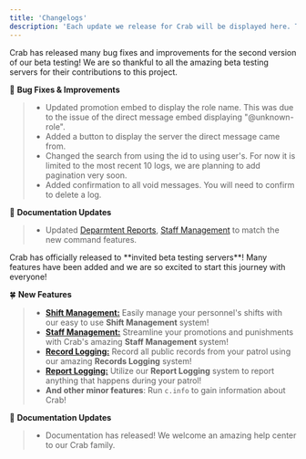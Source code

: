 ```yaml
---
title: 'Changelogs'
description: 'Each update we release for Crab will be displayed here. The top-most log will be the most recent update!'
---
```

<Update label="September 2025 - Week 2" description="v0.1.1" >
Crab has released many bug fixes and improvements for the second version of our beta testing! We are so thankful to all the amazing beta testing servers for their contributions to this project. 

🍍 **Bug Fixes & Improvements**
> - Updated promotion embed to display the role name. This was due to the issue of the direct message embed displaying "@unknown-role".
> - Added a button to display the server the direct message came from.
> - Changed the search from using the id to using user's. For now it is limited to the most recent 10 logs, we are planning to add pagination very soon.
> - Added confirmation to all void messages. You will need to confirm to delete a log.

🍃 **Documentation Updates**
> - Updated [Deparmtent Reports](/modules/reports), [Staff Management](/modules/staff-mgmt) to match the new command features.
</Update>

<Update label="September 2025 - Week 1" description="v0.1.0" >
Crab has officially released to **invited beta testing servers**! Many features have been added and we are so excited to start this journey with everyone!

🍀 **New Features**
> - [**Shift Management:**](/modules/shift-mgmt) Easily manage your personnel's shifts with our easy to use **Shift Management** system!
> - [**Staff Management:**](/modules/staff-mgmt) Streamline your promotions and punishments with Crab's amazing **Staff Management** system!
> - [**Record Logging:**](/modules/records) Record all public records from your patrol using our amazing **Records Logging** system!
> - [**Report Logging:**](/modules/reports) Utilize our **Report Logging** system to report anything that happens during your patrol!
> - **And other minor features**: Run `c.info` to gain information about Crab!

🍃 **Documentation Updates**
> - Documentation has released! We welcome an amazing help center to our Crab family.
</Update>
